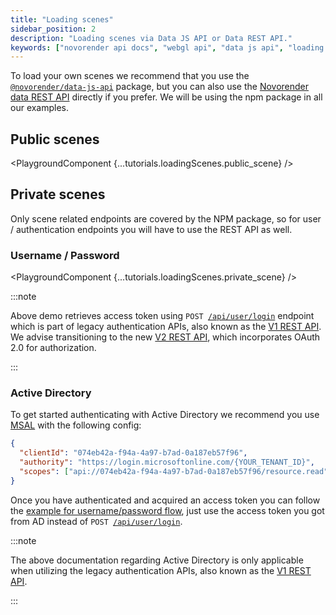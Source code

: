 ```yaml
---
title: "Loading scenes"
sidebar_position: 2
description: "Loading scenes via Data JS API or Data REST API."
keywords: ["novorender api docs", "webgl api", "data js api", "loading scenes"]
---
```



To load your own scenes we recommend that you use the [`@novorender/data-js-api`](../data-js-api) package, but you can also use the [Novorender data REST API](/data-rest-api) directly if you prefer.
We will be using the npm package in all our examples.

## Public scenes

<PlaygroundComponent {...tutorials.loadingScenes.public_scene} />

## Private scenes

Only scene related endpoints are covered by the NPM package, so for user / authentication endpoints you will have to use the REST API as well.

### Username / Password

<PlaygroundComponent {...tutorials.loadingScenes.private_scene} />
<br />

:::note

Above demo retrieves access token using <code>POST [/api/user/login](/data-rest-api/#/operations/Login)</code> endpoint which is part of legacy authentication APIs, also known as the [V1 REST API](/data-rest-api). We advise transitioning to the new [V2 REST API](/data-rest-api?id=v2), which incorporates OAuth 2.0 for authorization.

:::

### Active Directory

To get started authenticating with Active Directory we recommend you use [MSAL](https://learn.microsoft.com/en-us/azure/active-directory/develop/msal-overview) with the following config:

```json
{
  "clientId": "074eb42a-f94a-4a97-b7ad-0a187eb57f96",
  "authority": "https://login.microsoftonline.com/{YOUR_TENANT_ID}",
  "scopes": ["api://074eb42a-f94a-4a97-b7ad-0a187eb57f96/resource.read", "api://074eb42a-f94a-4a97-b7ad-0a187eb57f96/scene.edit"]
}
```

Once you have authenticated and acquired an access token you can follow the [example for username/password flow](#username--password), just use the access token you got from AD instead of <code>POST [/api/user/login](/data-rest-api/#/operations/Login)</code>.

:::note

The above documentation regarding Active Directory is only applicable when utilizing the legacy authentication APIs, also known as the [V1 REST API](/data-rest-api).

:::